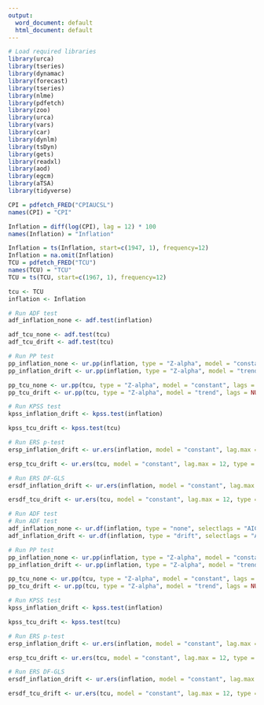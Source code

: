 ```yaml
---
output:
  word_document: default
  html_document: default
---
```

```r
# Load required libraries
library(urca)
library(tseries)
library(dynamac)         
library(forecast)         
library(tseries)          
library(nlme)             
library(pdfetch)          
library(zoo)              
library(urca)             
library(vars)            
library(car)              
library(dynlm)           
library(tsDyn)            
library(gets)             
library(readxl)           
library(aod)              
library(egcm)            
library(aTSA)             
library(tidyverse)

CPI = pdfetch_FRED("CPIAUCSL")
names(CPI) = "CPI"

Inflation = diff(log(CPI), lag = 12) * 100                              
names(Inflation) = "Inflation"

Inflation = ts(Inflation, start=c(1947, 1), frequency=12)
Inflation = na.omit(Inflation) 
TCU = pdfetch_FRED("TCU")
names(TCU) = "TCU"
TCU = ts(TCU, start=c(1967, 1), frequency=12)

```

```r
tcu <- TCU 
inflation <- Inflation

# Run ADF test
adf_inflation_none <- adf.test(inflation)

adf_tcu_none <- adf.test(tcu)
adf_tcu_drift <- adf.test(tcu)

# Run PP test
pp_inflation_none <- ur.pp(inflation, type = "Z-alpha", model = "constant", lags = NULL)
pp_inflation_drift <- ur.pp(inflation, type = "Z-alpha", model = "trend", lags = NULL)

pp_tcu_none <- ur.pp(tcu, type = "Z-alpha", model = "constant", lags = NULL)
pp_tcu_drift <- ur.pp(tcu, type = "Z-alpha", model = "trend", lags = NULL)

# Run KPSS test
kpss_inflation_drift <- kpss.test(inflation)

kpss_tcu_drift <- kpss.test(tcu)

# Run ERS p-test
ersp_inflation_drift <- ur.ers(inflation, model = "constant", lag.max = 12, type = "DF")

ersp_tcu_drift <- ur.ers(tcu, model = "constant", lag.max = 12, type = "DF")

# Run ERS DF-GLS
ersdf_inflation_drift <- ur.ers(inflation, model = "constant", lag.max = 12, type = "DF-GLS")

ersdf_tcu_drift <- ur.ers(tcu, model = "constant", lag.max = 12, type = "DF-GLS")

```

```r
# Run ADF test
# Run ADF test
adf_inflation_none <- ur.df(inflation, type = "none", selectlags = "AIC")
adf_inflation_drift <- ur.df(inflation, type = "drift", selectlags = "AIC")

# Run PP test
pp_inflation_none <- ur.pp(inflation, type = "Z-alpha", model = "constant", lags = NULL)
pp_inflation_drift <- ur.pp(inflation, type = "Z-alpha", model = "trend", lags = NULL)

pp_tcu_none <- ur.pp(tcu, type = "Z-alpha", model = "constant", lags = NULL)
pp_tcu_drift <- ur.pp(tcu, type = "Z-alpha", model = "trend", lags = NULL)

# Run KPSS test
kpss_inflation_drift <- kpss.test(inflation)

kpss_tcu_drift <- kpss.test(tcu)

# Run ERS p-test
ersp_inflation_drift <- ur.ers(inflation, model = "constant", lag.max = 12, type = "DF")

ersp_tcu_drift <- ur.ers(tcu, model = "constant", lag.max = 12, type = "DF")

# Run ERS DF-GLS
ersdf_inflation_drift <- ur.ers(inflation, model = "constant", lag.max = 12, type = "DF-GLS")

ersdf_tcu_drift <- ur.ers(tcu, model = "constant", lag.max = 12, type = "DF-GLS")
```
